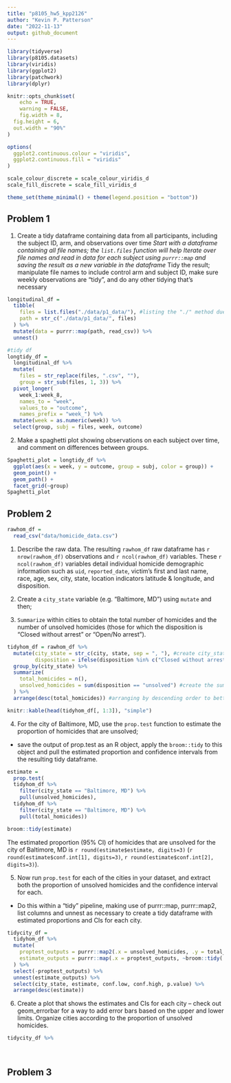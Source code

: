 ```yaml
---
title: "p8105_hw5_kpp2126"
author: "Kevin P. Patterson"
date: "2022-11-13"
output: github_document
---
```


```r
library(tidyverse)
library(p8105.datasets)
library(viridis)
library(ggplot2)
library(patchwork)
library(dplyr)

knitr::opts_chunk$set(
	echo = TRUE,
	warning = FALSE,
	fig.width = 8, 
  fig.height = 6,
  out.width = "90%"
)

options(
  ggplot2.continuous.colour = "viridis",
  ggplot2.continuous.fill = "viridis"
)

scale_colour_discrete = scale_colour_viridis_d
scale_fill_discrete = scale_fill_viridis_d

theme_set(theme_minimal() + theme(legend.position = "bottom"))

```

## Problem 1
1. Create a tidy dataframe containing data from all participants, including the subject ID, arm, and observations over time
*Start with a dataframe containing all file names; the `list.files` function will help
Iterate over file names and read in data for each subject using `purrr::map` and saving the result as a new variable in the dataframe
*Tidy the result; manipulate file names to include control arm and subject ID, make sure weekly observations are “tidy”, and do any other tidying that’s necessary

```r
longitudinal_df = 
  tibble(
    files = list.files("./data/p1_data/"), #listing the "./" method due to inability to read with "/data" alone
    path = str_c("./data/p1_data/", files)
  ) %>% 
  mutate(data = purrr::map(path, read_csv)) %>% 
  unnest()

#tidy df
longtidy_df = 
  longitudinal_df %>% 
  mutate(
    files = str_replace(files, ".csv", ""),
    group = str_sub(files, 1, 3)) %>% 
  pivot_longer(
    week_1:week_8,
    names_to = "week",
    values_to = "outcome",
    names_prefix = "week_") %>% 
  mutate(week = as.numeric(week)) %>% 
  select(group, subj = files, week, outcome)
```

2. Make a spaghetti plot showing observations on each subject over time, and comment on differences between groups.
```r
Spaghetti_plot = longtidy_df %>% 
  ggplot(aes(x = week, y = outcome, group = subj, color = group)) + 
  geom_point() + 
  geom_path() + 
  facet_grid(~group)
Spaghetti_plot
```

## Problem 2

```r
rawhom_df =
  read_csv("data/homicide_data.csv")
```
1. Describe the raw data. 
The resulting `rawhom_df` raw dataframe has `r nrow(rawhom_df)` observations and `r ncol(rawhom_df)` variables. These `r ncol(rawhom_df)` variables detail individual homicide demographic information such as `uid`, `reported_date`, victim's first and last name, race, age, sex, city, state, location indicators latitude & longitude, and disposition. 

2. Create a `city_state` variable (e.g. “Baltimore, MD”) using `mutate` and then;
3. `Summarize` within cities to obtain the total number of homicides and the number of unsolved homicides (those for which the disposition is “Closed without arrest” or “Open/No arrest”).
```r
tidyhom_df = rawhom_df %>%
  mutate(city_state = str_c(city, state, sep = ", "), #create city_state variable
         disposition = ifelse(disposition %in% c("Closed without arrest", "Open/No arrest"), "unsolved", disposition)) %>% #create unsolved vs Closed by arrest distinction within the disposition variable
  group_by(city_state) %>%
  summarize(
    total_homicides = n(),
    unsolved_homicides = sum(disposition == "unsolved") #create the summarized variables
  ) %>%
  arrange(desc(total_homicides)) #arranging by descending order to better visualize the count data

knitr::kable(head(tidyhom_df[, 1:3]), "simple")
```


4. For the city of Baltimore, MD, use the `prop.test` function to estimate the proportion of homicides that are unsolved; 
- save the output of prop.test as an R object, apply the `broom::tidy` to this object and pull the estimated proportion and confidence intervals from the resulting tidy dataframe.
```r
estimate = 
  prop.test(
  tidyhom_df %>%
    filter(city_state == "Baltimore, MD") %>%
    pull(unsolved_homicides),
  tidyhom_df %>%
    filter(city_state == "Baltimore, MD") %>%
    pull(total_homicides))

broom::tidy(estimate)
```

The estimated proportion (95% CI) of homicides that are unsolved for the city of Baltimore, MD is `r round(estimate$estimate, digits=3)` (`r round(estimate$conf.int[1], digits=3)`, `r round(estimate$conf.int[2], digits=3)`).

5. Now run `prop.test` for each of the cities in your dataset, and extract both the proportion of unsolved homicides and the confidence interval for each. 
- Do this within a “tidy” pipeline, making use of purrr::map, purrr::map2, list columns and unnest as necessary to create a tidy dataframe with estimated proportions and CIs for each city.
```r
tidycity_df =
  tidyhom_df %>%
  mutate(
    proptest_outputs = purrr::map2(.x = unsolved_homicides, .y = total_homicides, ~prop.test(x = .x, n = .y)),
    estimate_outputs = purrr::map(.x = proptest_outputs, ~broom::tidy(.x))
  ) %>% 
  select(-proptest_outputs) %>% 
  unnest(estimate_outputs) %>% 
  select(city_state, estimate, conf.low, conf.high, p.value) %>%
  arrange(desc(estimate))
```

6. Create a plot that shows the estimates and CIs for each city – check out geom_errorbar for a way to add error bars based on the upper and lower limits. Organize cities according to the proportion of unsolved homicides.
```r
tidycity_df %>%
  
  
```





## Problem 3
```r

```


